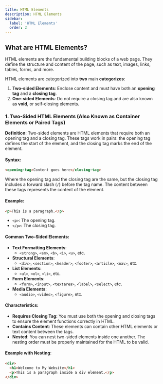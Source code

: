 ```yaml
---
title: HTML Elements
description: HTML Elements
sidebar:
  label: 'HTML Elements'
  order: 2
---
```


## What are HTML Elements?
HTML elements are the fundamental building blocks of a web page. They define the structure and content of the page, such as text, images, links, tables, forms, and more.   

HTML elements are categorized into **two** main **categorizes**: 
1. **Two-sided Elements**: Enclose content and must have both an **opening tag** and a **closing tag**.
2. **One-sided Elements**: Do not require a closing tag and are also known as **void**, or self-closing elements.

### 1. Two-Sided HTML Elements (Also Known as **Container Elements** or **Paired Tags**)

**Definition**: Two-sided elements are HTML elements that require both an opening tag and a closing tag. These tags work in pairs: the opening tag defines the start of the element, and the closing tag marks the end of the element.

#### Syntax:
```html
<opening-tag>Content goes here</closing-tag>
```

Where the opening tag and the closing tag are the same, but the closing tag includes a forward slash (`/`) before the tag name. The content between these tags represents the content of the element.

#### Example:
```html
<p>This is a paragraph.</p>
```
- `<p>`: The opening tag.
- `</p>`: The closing tag.

#### Common Two-Sided Elements:

- **Text Formatting Elements**:
  - `<strong>`, `<em>`, `<b>`, `<i>`, `<u>`, etc.
- **Structural Elements**:
  - `<div>`, `<section>`, `<header>`, `<footer>`, `<article>`, `<nav>`, etc.
- **List Elements**:
  - `<ul>`, `<ol>`, `<li>`, etc.
- **Form Elements**:
  - `<form>`, `<input>`, `<textarea>`, `<label>`, `<select>`, etc.
- **Media Elements**:
  - `<audio>`, `<video>`, `<figure>`, etc.

#### Characteristics:
- **Requires Closing Tag**: You must use both the opening and closing tags to ensure the element functions correctly in HTML. 
- **Contains Content**: These elements can contain other HTML elements or text content between the tags.
- **Nested**: You can nest two-sided elements inside one another. The nesting order must be properly maintained for the HTML to be valid.

#### Example with Nesting:
```html
<div>
  <h1>Welcome to My Website</h1>
  <p>This is a paragraph inside a div element.</p>
</div>
```

